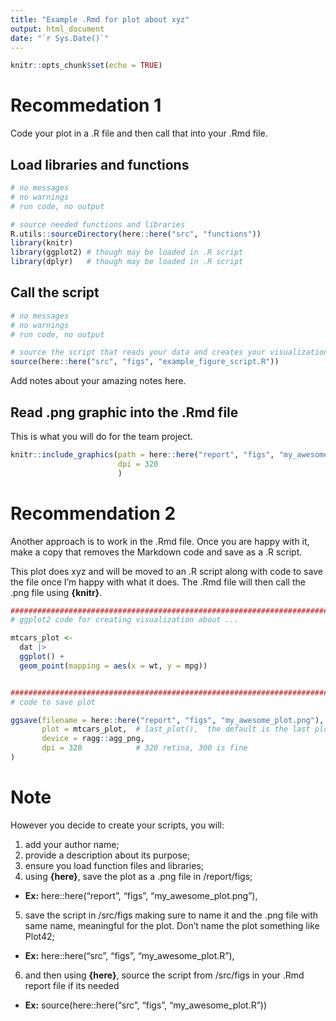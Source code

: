 ```yaml
---
title: "Example .Rmd for plot about xyz"
output: html_document
date: "`r Sys.Date()`"
---
```


```r
knitr::opts_chunk$set(echo = TRUE)
```


# **Recommedation 1**

Code your plot in a .R file and then call that into your .Rmd file.

## **Load libraries and functions**

```r
# no messages
# no warnings
# run code, no output

# source needed functions and libraries
R.utils::sourceDirectory(here::here("src", "functions"))
library(knitr)
library(ggplot2) # though may be loaded in .R script
library(dplyr)   # though may be loaded in .R script
```

## **Call the script**

```r
# no messages
# no warnings
# run code, no output

# source the script that reads your data and creates your visualization figure 
source(here::here("src", "figs", "example_figure_script.R"))
```

Add notes about your amazing notes here.


## **Read .png graphic into the .Rmd file**

This is what you will do for the team project.

```r
knitr::include_graphics(path = here::here("report", "figs", "my_awesome_plot.png"),
                        dpi = 320
                        )
```  

# **Recommendation 2**

Another approach is to work in the .Rmd file. Once you are happy with it, make a copy that removes the Markdown code and save as a .R script. 

This plot does xyz and will be moved to an .R script along with code to save the file once I'm happy with what it does. The .Rmd file will then call the .png file using **{knitr}**.

```r
################################################################################
# ggplot2 code for creating visualization about ...

mtcars_plot <-
  dat |>
  ggplot() +
  geom_point(mapping = aes(x = wt, y = mpg))


################################################################################
# code to save plot

ggsave(filename = here::here("report", "figs", "my_awesome_plot.png"),
       plot = mtcars_plot,  # last_plot(),  the default is the last plot
       device = ragg::agg_png,
       dpi = 320            # 320 retina, 300 is fine
)

```


# **Note**

However you decide to create your scripts, you will:

1. add your author name;
2. provide a description about its purpose;
3. ensure you load function files and libraries;
4. using **{here}**, save the plot as a .png file in /report/figs;

- **Ex:** here::here("report", "figs", "my_awesome_plot.png"),

5. save the script in /src/figs making sure to name it and the .png file with same name, meaningful for the plot. Don't name the plot something like Plot42;

- **Ex:** here::here("src", "figs", "my_awesome_plot.R"),

6. and then using **{here}**, source the script from /src/figs in your .Rmd report file if its needed

- **Ex:** source(here::here("src", "figs", "my_awesome_plot.R"))

